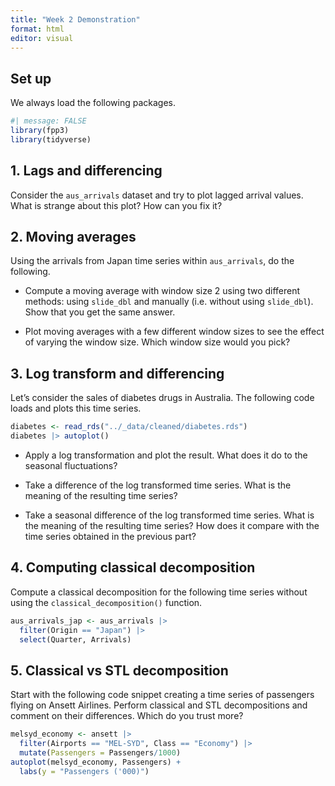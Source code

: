 ```yaml
---
title: "Week 2 Demonstration"
format: html
editor: visual
---
```


## Set up

We always load the following packages.

```r
#| message: FALSE
library(fpp3)
library(tidyverse)
```

## 1. Lags and differencing

Consider the `aus_arrivals` dataset and try to plot lagged arrival values. What is strange about this plot? How can you fix it?

## 2. Moving averages

Using the arrivals from Japan time series within `aus_arrivals`, do the following.

-   Compute a moving average with window size 2 using two different methods: using `slide_dbl` and manually (i.e. without using `slide_dbl`). Show that you get the same answer.

-   Plot moving averages with a few different window sizes to see the effect of varying the window size. Which window size would you pick?

## 3. Log transform and differencing

Let's consider the sales of diabetes drugs in Australia. The following code loads and plots this time series.

```r
diabetes <- read_rds("../_data/cleaned/diabetes.rds")
diabetes |> autoplot()
```

-   Apply a log transformation and plot the result. What does it do to the seasonal fluctuations?

-   Take a difference of the log transformed time series. What is the meaning of the resulting time series?

-   Take a seasonal difference of the log transformed time series. What is the meaning of the resulting time series? How does it compare with the time series obtained in the previous part?

## 4. Computing classical decomposition

Compute a classical decomposition for the following time series without using the `classical_decomposition()` function.

```r
aus_arrivals_jap <- aus_arrivals |>
  filter(Origin == "Japan") |>
  select(Quarter, Arrivals)
```

## 5. Classical vs STL decomposition

Start with the following code snippet creating a time series of passengers flying on Ansett Airlines. Perform classical and STL decompositions and comment on their differences. Which do you trust more?

```r
melsyd_economy <- ansett |>
  filter(Airports == "MEL-SYD", Class == "Economy") |>
  mutate(Passengers = Passengers/1000)
autoplot(melsyd_economy, Passengers) +
  labs(y = "Passengers ('000)")
```

## 
